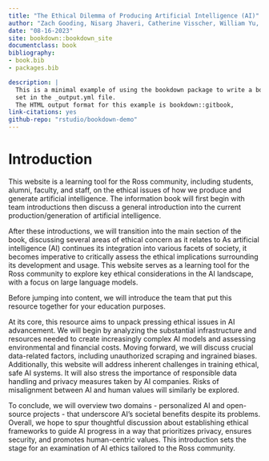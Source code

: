 ```yaml
--- 
title: "The Ethical Dilemma of Producing Artificial Intelligence (AI)"
author: "Zach Gooding, Nisarg Jhaveri, Catherine Visscher, William Yu, Aaron Zhao"
date: "08-16-2023"
site: bookdown::bookdown_site
documentclass: book
bibliography:
- book.bib
- packages.bib

description: |
  This is a minimal example of using the bookdown package to write a book.
  set in the _output.yml file.
  The HTML output format for this example is bookdown::gitbook,
link-citations: yes
github-repo: "rstudio/bookdown-demo"
---
```


# Introduction 

This website is a learning tool for the Ross community, including students, alumni, faculty, and staff, on the ethical issues of how we produce and generate artificial intelligence. The information book will first begin with team introductions then discuss a general introduction into the current production/generation of artificial intelligence.

After these introductions, we will transition into the main section of the book, discussing several areas of ethical concern as it relates to As artificial intelligence (AI) continues its integration into various facets of society, it becomes imperative to critically assess the ethical implications surrounding its development and usage. This website serves as a learning tool for the Ross community to explore key ethical considerations in the AI landscape, with a focus on large language models.

Before jumping into content, we will introduce the team that put this resource together for your education purposes.

At its core, this resource aims to unpack pressing ethical issues in AI advancement. We will begin by analyzing the substantial infrastructure and resources needed to create increasingly complex AI models and assessing environmental and financial costs. Moving forward, we will discuss crucial data-related factors, including unauthorized scraping and ingrained biases.
Additionally, this website will address inherent challenges in training ethical, safe AI systems. It will also stress the importance of responsible data handling and privacy measures taken by AI companies. Risks of misalignment between AI and human values will similarly be explored.

To conclude, we will overview two domains - personalized AI and open-source projects - that underscore AI's societal benefits despite its problems. Overall, we hope to spur thoughtful discussion about establishing ethical frameworks to guide AI progress in a way that prioritizes privacy, ensures security, and promotes human-centric values. This introduction sets the stage for an examination of AI ethics tailored to the Ross community.






